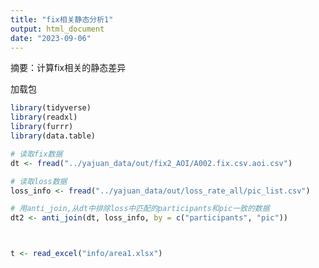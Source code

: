 ```yaml
---
title: "fix相关静态分析1"
output: html_document
date: "2023-09-06"
---
```

摘要：计算fix相关的静态差异

加载包
```r
library(tidyverse)
library(readxl)
library(furrr)
library(data.table)
```


```r
# 读取fix数据
dt <- fread("../yajuan_data/out/fix2_AOI/A002.fix.csv.aoi.csv")

# 读取loss数据
loss_info <- fread("../yajuan_data/out/loss_rate_all/pic_list.csv")

# 用anti_join,从dt中排除loss中匹配的participants和pic一致的数据
dt2 <- anti_join(dt, loss_info, by = c("participants", "pic"))



t <- read_excel("info/area1.xlsx")
```



